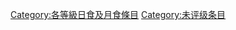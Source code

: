 {{catmore1|[[Wikipedia:日食及月食专题|Wikipedia:日食及月食专题]]}}
{{Articles by Quality|topic=日食及月食|project=日食及月食|format=toc}}
{{emptycat}}

[[Category:各等級日食及月食條目|Category:各等級日食及月食條目]]
[[Category:未评级条目|Category:未评级条目]]